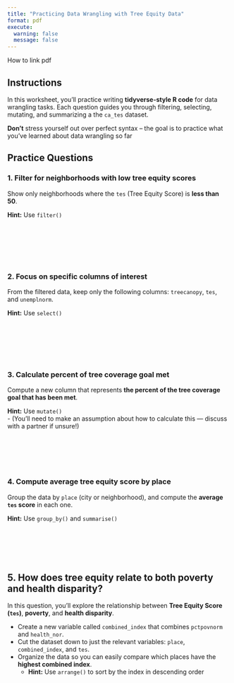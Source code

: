 ```yaml
---
title: "Practicing Data Wrangling with Tree Equity Data"
format: pdf
execute: 
  warning: false
  message: false
---
```


How to link pdf


## Instructions

In this worksheet, you’ll practice writing **tidyverse-style R code** for data wrangling tasks. Each question guides you through filtering, selecting, mutating, and summarizing a the `ca_tes` dataset. 

**Don't** stress yourself out over perfect syntax -- the goal is to practice what you've  learned about data wrangling so far


## Practice Questions

### 1. Filter for neighborhoods with low tree equity scores

Show only neighborhoods where the `tes` (Tree Equity Score) is **less than 50**.

**Hint:** Use `filter()`

```


 
 



```

### 2. Focus on specific columns of interest

From the filtered data, keep only the following columns: `treecanopy`, `tes`, and `unemplnorm`.

**Hint:** Use `select()`

```



 
 


```

### 3. Calculate percent of tree coverage goal met

Compute a new column that represents **the percent of the tree coverage goal that has been met**.

**Hint:** Use `mutate()`  
- (You’ll need to make an assumption about how to calculate this — discuss with a partner if unsure!)

```


 
 


```

### 4. Compute average tree equity score by place

Group the data by `place` (city or neighborhood), and compute the **average `tes` score** in each one.

**Hint:** Use `group_by()` and `summarise()`

```


 
 


```


## 5. How does tree equity relate to both poverty and health disparity?

In this question, you’ll explore the relationship between **Tree Equity Score (`tes`)**, **poverty**, and **health disparity**.

- Create a new variable called `combined_index` that combines `pctpovnorm` and `health_nor`.
- Cut the dataset down to just the relevant variables: `place`, `combined_index`, and `tes`.
- Organize the data so you can easily compare which places have the **highest combined index**.
  - **Hint:** Use `arrange()` to sort by the index in descending order


